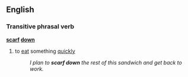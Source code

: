 ==English==
===Transitive phrasal verb===
'''[[scarf]] [[down]]'''
#to [[eat]] something [[quickly]]
#:''I plan to '''scarf down''' the rest of this sandwich and get back to work.''